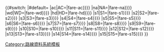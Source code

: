<includeonly>{{#switch:{{{2|}}}<!--
劃一收費-->|#default={{Route fare|Template:{{uc:{{{1}}}}}}}<!--
空調收費-->|ac|AC={{edit|Template:{{uc:{{{1}}}}}|<!---->{{{{uc:{{{1}}}}}|fare-ac}}}}<!--
非空調收費-->|na|NA={{edit|Template:{{uc:{{{1}}}}}|<!---->{{{{uc:{{{1}}}}}|fare-na}}}}<!--
平日收費-->|wd|WD={{edit|Template:{{uc:{{{1}}}}}|<!---->{{{{uc:{{{1}}}}}|fare-wd}}}}<!--
假日收費-->|hd|HD={{edit|Template:{{uc:{{{1}}}}}|<!---->{{{{uc:{{{1}}}}}|fare-hd}}}}<!--
分段收費1-->|s1|S1={{edit|Template:{{uc:{{{1}}}}}|<!---->{{{{uc:{{{1}}}}}|fare-s1}}}}<!--
分段收費2-->|s2|S2={{edit|Template:{{uc:{{{1}}}}}|<!---->{{{{uc:{{{1}}}}}|fare-s2}}}}<!--
分段收費3-->|s3|S3={{edit|Template:{{uc:{{{1}}}}}|<!---->{{{{uc:{{{1}}}}}|fare-s3}}}}<!--
分段收費4-->|s4|S4={{edit|Template:{{uc:{{{1}}}}}|<!---->{{{{uc:{{{1}}}}}|fare-s4}}}}<!--
分段收費5-->|s5|S5={{edit|Template:{{uc:{{{1}}}}}|<!---->{{{{uc:{{{1}}}}}|fare-s5}}}}<!--
分段收費6-->|s6|S6={{edit|Template:{{uc:{{{1}}}}}|<!---->{{{{uc:{{{1}}}}}|fare-s6}}}}<!--
分段收費7-->|s7|S7={{edit|Template:{{uc:{{{1}}}}}|<!---->{{{{uc:{{{1}}}}}|fare-s7}}}}<!--
分段收費8-->|s8|S8={{edit|Template:{{uc:{{{1}}}}}|<!---->{{{{uc:{{{1}}}}}|fare-s8}}}}<!--
分段收費9-->|s9|S9={{edit|Template:{{uc:{{{1}}}}}|<!---->{{{{uc:{{{1}}}}}|fare-s9}}}}<!--
分段收費10-->|s10|S10={{edit|Template:{{uc:{{{1}}}}}|<!---->{{{{uc:{{{1}}}}}|fare-s10}}}}<!--
分段收費11-->|s11|S11={{edit|Template:{{uc:{{{1}}}}}|<!---->{{{{uc:{{{1}}}}}|fare-s11}}}}<!--
分段收費12-->|s12|S12={{edit|Template:{{uc:{{{1}}}}}|<!---->{{{{uc:{{{1}}}}}|fare-s12}}}}<!--
分段收費13-->|s13|S13={{edit|Template:{{uc:{{{1}}}}}|<!---->{{{{uc:{{{1}}}}}|fare-s13}}}}<!--
分段收費14-->|s14|S14={{edit|Template:{{uc:{{{1}}}}}|<!---->{{{{uc:{{{1}}}}}|fare-s14}}}}<!--
分段收費15-->|s15|S15={{edit|Template:{{uc:{{{1}}}}}|<!---->{{{{uc:{{{1}}}}}|fare-s15}}}}<!--
-->}}</includeonly><noinclude>[[Category:路線資料系統模板]]</noinclude>